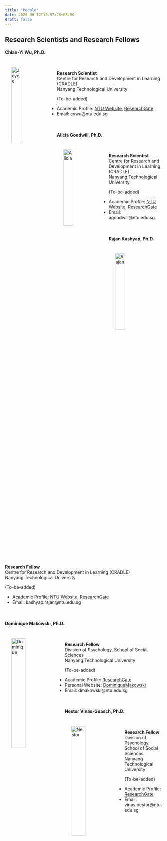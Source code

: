```yaml
---
title: "People"
date: 2020-06-12T12:57:28+08:00
draft: false
---
```


## Research Scientists and Research Fellows
#### Chiao-Yi Wu, Ph.D.
<img src="/img/CYWu.png" alt="Joyce" width="25%" align="left" hspace=20" vspace="20"><br />

**Research Scientist** <br />
Centre for Research and Development in Learning (CRADLE) <br />
Nanyang Technological University

(To-be-added)

- Academic Profile: [NTU Website](https://cradle.ntu.edu.sg/aboutus/OurPeople/Pages/Chiao-Yi-WU.aspx), [ResearchGate](https://www.researchgate.net/profile/Chiao_Yi_Wu)
- Email: cywu@ntu.edu.sg

<br />

#### Alicia Goodwill, Ph.D. <br />
<img src="/img/Alicia.jpg" alt="Alicia" width="25%" align="left" hspace=20" vspace="20"><br />

**Research Scientist** <br />
Centre for Research and Development in Learning (CRADLE) <br />
Nanyang Technological University

(To-be-added)

- Academic Profile: [NTU Website](http://cradle.ntu.edu.sg/aboutus/OurPeople/Pages/Alicia-GOODWILL.aspx), [ResearchGate](https://www.researchgate.net/profile/Alicia_Goodwill)
- Email: agoodwill@ntu.edu.sg

<br />

#### Rajan Kashyap, Ph.D.
<img src="/img/Rajan.jpg" alt="Rajan" width="25%" align="left" hspace=20" vspace="20"><br />

**Research Fellow** <br />
Centre for Research and Development in Learning (CRADLE) <br />
Nanyang Technological University

(To-be-added)

- Academic Profile: [NTU Website](http://cradle.ntu.edu.sg/aboutus/OurPeople/Pages/KASHYAP-Rajan.aspx), [ResearchGate](https://www.researchgate.net/profile/Rajan_Kashyap)
- Email: kashyap.rajan@ntu.edu.sg

<br />

#### Dominique Makowski, Ph.D.
<img src="/img/Dom.jpeg" alt="Dominique" width="30%" align="left" hspace=20" vspace="20"><br />

**Research Fellow** <br />
Division of Psychology, School of Social Sciences <br />
Nanyang Technological University

(To-be-added)

- Academic Profile: [ResearchGate](https://www.researchgate.net/profile/Dominique_Makowski)
- Personal Website: [DominiqueMakowski](https://dominiquemakowski.github.io/)
- Email: dmakowski@ntu.edu.sg 

<br />

#### Nestor Vinas-Guasch, Ph.D.
<img src="/img/Nestor.jpg" alt="Nestor" width="30%" align="left" hspace=20" vspace="20"><br />

**Research Fellow** <br />
Division of Psychology, School of Social Sciences <br />
Nanyang Technological University

(To-be-added)

- Academic Profile: [ResearchGate](https://www.researchgate.net/profile/Nestor_Vinas-Guasch)
- Email: vinas.nestor@ntu.edu.sg

